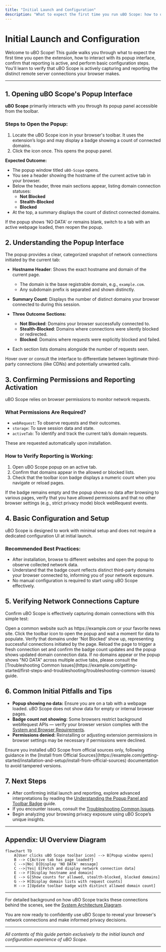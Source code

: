 ```yaml
---
title: "Initial Launch and Configuration"
description: "What to expect the first time you run uBO Scope: how to open the popup, interpret the interface, and confirm that reporting is active. Includes guidance for basic settings, permissions if required, and steps to verify the extension is capturing domain connections as intended."
---
```


# Initial Launch and Configuration

Welcome to uBO Scope! This guide walks you through what to expect the first time you open the extension, how to interact with its popup interface, confirm that reporting is active, and perform basic configuration steps. You'll learn to verify that uBO Scope is actively capturing and reporting the distinct remote server connections your browser makes.

---

## 1. Opening uBO Scope's Popup Interface

**uBO Scope** primarily interacts with you through its popup panel accessible from the toolbar.

### Steps to Open the Popup:

1. Locate the uBO Scope icon in your browser's toolbar. It uses the extension’s logo and may display a badge showing a count of connected domains.
2. Click the icon once. This opens the popup panel.

**Expected Outcome:**
- The popup window titled `uBO-Scope` opens.
- You see a header showing the hostname of the current active tab in your browser.
- Below the header, three main sections appear, listing domain connection statuses:
  - **Not Blocked**
  - **Stealth-Blocked**
  - **Blocked**
- At the top, a summary displays the count of distinct connected domains.

<Tip>
If the popup shows 'NO DATA' or remains blank, switch to a tab with an active webpage loaded, then reopen the popup.
</Tip>

## 2. Understanding the Popup Interface

The popup provides a clear, categorized snapshot of network connections initiated by the current tab:

- **Hostname Header**: Shows the exact hostname and domain of the current page.
  - The domain is the base registrable domain, e.g., `example.com`.
  - Any subdomain prefix is separated and shown distinctly.

- **Summary Count**: Displays the number of distinct domains your browser connected to during this session.

- **Three Outcome Sections:**
  - **Not Blocked**: Domains your browser successfully connected to.
  - **Stealth-Blocked**: Domains where connections were silently blocked or redirected.
  - **Blocked**: Domains where requests were explicitly blocked and failed.

- Each section lists domains alongside the number of requests seen.

<Tip>
Hover over or consult the interface to differentiate between legitimate third-party connections (like CDNs) and potentially unwanted calls.
</Tip>

## 3. Confirming Permissions and Reporting Activation

uBO Scope relies on browser permissions to monitor network requests.

### What Permissions Are Required?

- `webRequest`: To observe requests and their outcomes.
- `storage`: To save session data and state.
- `activeTab`: To identify and track the current tab’s domain requests.

These are requested automatically upon installation.

### How to Verify Reporting is Working:

1. Open uBO Scope popup on an active tab.
2. Confirm that domains appear in the allowed or blocked lists.
3. Check that the toolbar icon badge displays a numeric count when you navigate or reload pages.

<Tip>
If the badge remains empty and the popup shows no data after browsing to various pages, verify that you have allowed permissions and that no other browser settings (e.g., strict privacy mode) block webRequest events.
</Tip>

## 4. Basic Configuration and Setup

uBO Scope is designed to work with minimal setup and does not require a dedicated configuration UI at initial launch.

### Recommended Best Practices:

- After installation, browse to different websites and open the popup to observe collected network data.
- Understand that the badge count reflects distinct third-party domains your browser connected to, informing you of your network exposure.
- No manual configuration is required to start using uBO Scope effectively.


## 5. Verifying Network Connections Capture

Confirm uBO Scope is effectively capturing domain connections with this simple test:

<Steps>
<Step title="Navigate to a Known Website">
Open a common website such as https://example.com or your favorite news site.
</Step>
<Step title="Open uBO Scope Popup">
Click the toolbar icon to open the popup and wait a moment for data to populate.
</Step>
<Step title="Check Domain Counts and Lists">
Verify that domains under 'Not Blocked' show up, representing successful connections initiated by the page.
</Step>
<Step title="Reload the Page and Re-check">
Reload the page to trigger a fresh connection set and confirm the badge count updates and the popup shows updated domain connection data.
</Step>
</Steps>

<Check>
If no domains appear or the popup shows "NO DATA" across multiple active tabs, please consult the [Troubleshooting Common Issues](https://example.com/getting-started/first-steps-and-troubleshooting/troubleshooting-common-issues) guide.
</Check>

## 6. Common Initial Pitfalls and Tips

- **Popup showing no data:** Ensure you are on a tab with a webpage loaded. uBO Scope does not show data for empty or internal browser pages.
- **Badge count not showing:** Some browsers restrict background webRequest APIs — verify your browser version complies with the [System and Browser Requirements](https://example.com/getting-started/introduction-and-requirements/system-and-browser-requirements).
- **Permissions denied:** Reinstalling or adjusting extension permissions in browser settings may be necessary if permissions were declined.

<Warning>
Ensure you installed uBO Scope from official sources only, following guidance in the [Install from Official Sources](https://example.com/getting-started/installation-and-setup/install-from-official-sources) documentation to avoid tampered versions.
</Warning>

## 7. Next Steps

- After confirming initial launch and reporting, explore advanced interpretations by reading the [Understanding the Popup Panel and Toolbar Badge](https://example.com/guides/getting-started/understanding-popup-and-badge) guide.
- If you encounter issues, consult the [Troubleshooting Common Issues](https://example.com/getting-started/first-steps-and-troubleshooting/troubleshooting-common-issues).
- Begin analyzing your browsing privacy exposure using uBO Scope’s unique insights.

---

## Appendix: UI Overview Diagram

```mermaid
flowchart TD
    A[User clicks uBO Scope toolbar icon] --> B[Popup window opens]
    B --> C{Active tab has page loaded?}
    C -->|No| D[Display 'NO DATA' message]
    C -->|Yes| E[Fetch and display network connection data]
    E --> F[Display hostname and domain]
    E --> G[Show counts for allowed, stealth-blocked, blocked domains]
    G --> H[Display domain lists with request counts]
    H --> I[Update toolbar badge with distinct allowed domain count]
```

---

For detailed background on how uBO Scope tracks these connections behind the scenes, see the [System Architecture Diagram](https://example.com/overview/understanding-architecture-concepts/system-architecture-diagram).

You are now ready to confidently use uBO Scope to reveal your browser's network connections and make informed privacy decisions.

---

*All contents of this guide pertain exclusively to the initial launch and configuration experience of uBO Scope.*

---